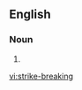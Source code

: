 ==English==

===Noun===
{{en-noun|sg=[[strike]]-[[breaking]]|-}}

#{{alternative spelling of|strikebreaking}}

[[vi:strike-breaking]]
